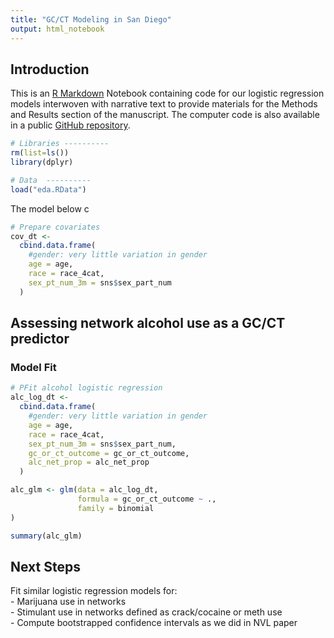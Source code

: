 ```yaml
---
title: "GC/CT Modeling in San Diego"
output: html_notebook
---
```


## Introduction

This is an [R Markdown](http://rmarkdown.rstudio.com) Notebook containing code for our logistic regression models interwoven with narrative text to provide materials for the Methods and Results section of the manuscript. The computer code is also available in a public [GitHub repository](https://github.com/khanna7/Skaathun-SNS/). 

```r
# Libraries ----------
rm(list=ls())
library(dplyr)

```


```r
# Data  ----------
load("eda.RData")
```

The model below c

```r
# Prepare covariates
cov_dt <- 
  cbind.data.frame(
    #gender: very little variation in gender
    age = age,
    race = race_4cat,
    sex_pt_num_3m = sns$sex_part_num
  )

```

## Assessing network alcohol use as a GC/CT predictor

### Model Fit
```r
# PFit alcohol logistic regression
alc_log_dt <- 
  cbind.data.frame(
    #gender: very little variation in gender
    age = age,
    race = race_4cat,
    sex_pt_num_3m = sns$sex_part_num,
    gc_or_ct_outcome = gc_or_ct_outcome,
    alc_net_prop = alc_net_prop
  )

alc_glm <- glm(data = alc_log_dt,
               formula = gc_or_ct_outcome ~ .,
               family = binomial
)

summary(alc_glm)
```

## Next Steps
Fit similar logistic regression models for:  
 - Marijuana use in networks    
 - Stimulant use in networks defined as crack/cocaine or meth use  
 - Compute bootstrapped confidence intervals as we did in NVL paper  